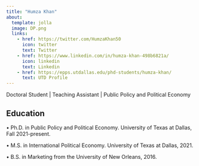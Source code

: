 ---
title: "Humza Khan"
about:
  template: jolla
  image: DP.png
  links:
    - href: https://twitter.com/HumzaKhan50
      icon: twitter
      text: Twitter
    - href: https://www.linkedin.com/in/humza-khan-498b6821a/
      icon: linkedin
      text: Linkedin
    - href: https://epps.utdallas.edu/phd-students/humza-khan/
      text: UTD Profile
---

Doctoral Student \| Teaching Assistant \| Public Policy and Political Economy

## Education

• Ph.D. in Public Policy and Political Economy. University of Texas at Dallas, Fall 2021-present.

• M.S. in International Political Economy. University of Texas at Dallas, 2021.

• B.S. in Marketing from the University of New Orleans, 2016.
